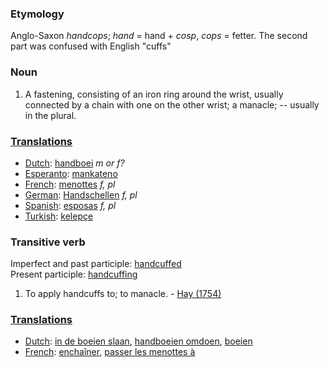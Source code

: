 ===Etymology===
Anglo-Saxon ''handcops''; ''hand'' = hand + ''cosp'', ''cops'' = fetter. The second part was confused with English "cuffs" 
===Noun===
#A fastening, consisting of an iron ring around the wrist, usually connected by a chain with one on the other wrist; a manacle; -- usually in the plural.

===[[Translation]]s===

*[[Dutch]]: [[handboei]] ''m or f?''
*[[Esperanto]]: [[mankateno]]
*[[French]]: [[menottes]] ''f, pl''
*[[German]]: [[Handschellen]] ''f, pl''
*[[Spanish]]: [[esposas]] ''f, pl''
*[[Turkish]]: [[kelepçe]]

===Transitive verb===
Imperfect and past participle: [[handcuffed]]<br> 
Present participle: [[handcuffing]]
#To apply handcuffs to; to manacle. - [[Hay (1754)]]

===[[Translation]]s===

*[[Dutch]]: [[in de boeien slaan]], [[handboeien omdoen]], [[boeien]]
*[[French]]: [[enchaîner]], [[passer les menottes à]]